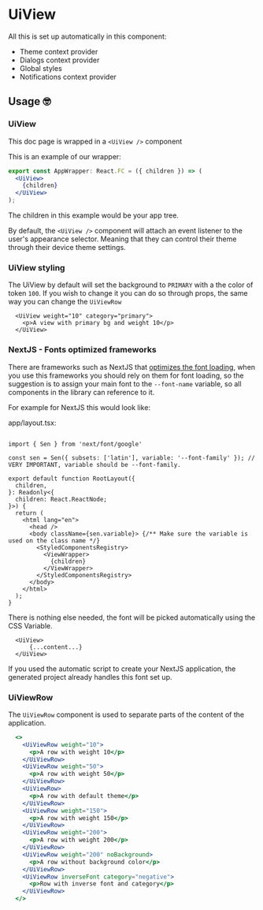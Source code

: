 
# UiView

<Metadata packageName='view' packageJson={packageJson} includeInformation description='This component will set up the global styles and providers for @uireact components to work properly.' />

All this is set up automatically in this component:

- Theme context provider
- Dialogs context provider
- Global styles
- Notifications context provider

## Usage 🤓

### UiView

This doc page is wrapped in a `<UiView />` component

This is an example of our wrapper:

```jsx
export const AppWrapper: React.FC = ({ children }) => (
  <UiView>
    {children}
  </UiView>
);
```
The children in this example would be your app tree.

By default, the `<UiView />` component will attach an event listener to the user's appearance selector. Meaning that they can control their theme through their device theme settings.

### UiView styling

The UiView by default will set the background to `PRIMARY` with a the color of token `100`. If you wish to change it you can do so through props, the same way you can change the `UiViewRow`

```tsx
  <UiView weight="10" category="primary">
    <p>A view with primary bg and weight 10</p>
  </UiView>
```

### NextJS - Fonts optimized frameworks

There are frameworks such as NextJS that [optimizes the font loading](https://nextjs.org/docs/app/building-your-application/optimizing/fonts), when you use this frameworks
 you should rely on them for font loading, so the suggestion is to assign your main font to the `--font-name` variable, so all components
 in the library can reference to it.  

For example for NextJS this would look like:

app/layout.tsx:

```tsx

import { Sen } from 'next/font/google'

const sen = Sen({ subsets: ['latin'], variable: '--font-family' }); // VERY IMPORTANT, variable should be --font-family.

export default function RootLayout({
  children,
}: Readonly<{
  children: React.ReactNode;
}>) {
  return (
    <html lang="en">
      <head />
      <body className={sen.variable}> {/** Make sure the variable is used on the class name */}
        <StyledComponentsRegistry>
          <ViewWrapper>
            {children}
          </ViewWrapper>
        </StyledComponentsRegistry>
      </body>
    </html>
  );
}

```
There is nothing else needed, the font will be picked automatically using the CSS Variable.

```tsx
  <UiView>
      {...content...}
  </UiView>
```

If you used the automatic script to create your NextJS application, the generated project already handles this font set up.

### UiViewRow

The `UiViewRow` component is used to separate parts of the content of the application.

```jsx live scope={{UiViewRow}}
  <>
    <UiViewRow weight="10">
      <p>A row with weight 10</p>
    </UiViewRow>
    <UiViewRow weight="50">
      <p>A row with weight 50</p>
    </UiViewRow>
    <UiViewRow>
      <p>A row with default theme</p>
    </UiViewRow>
    <UiViewRow weight="150">
      <p>A row with weight 150</p>
    </UiViewRow>
    <UiViewRow weight="200">
      <p>A row with weight 200</p>
    </UiViewRow>
    <UiViewRow weight="200" noBackground>
      <p>A row without background color</p>
    </UiViewRow>
    <UiViewRow inverseFont category="negative">
      <p>Row with inverse font and category</p>
    </UiViewRow>
  </>
```
